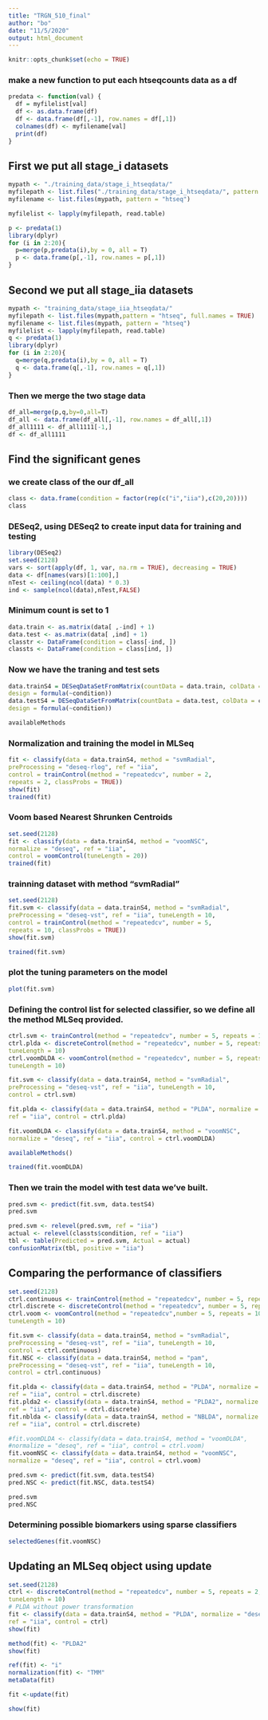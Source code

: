 ```yaml
---
title: "TRGN_510_final"
author: "bo"
date: "11/5/2020"
output: html_document
---
```


```r
knitr::opts_chunk$set(echo = TRUE)
```


### make a new function to put each htseqcounts data as a df
```r
predata <- function(val) {
  df = myfilelist[val]
  df <- as.data.frame(df)
  df <- data.frame(df[,-1], row.names = df[,1])
  colnames(df) <- myfilename[val]
  print(df)
}
```
## First we put all stage_i datasets
```r
mypath <- "./training_data/stage_i_htseqdata/"
myfilepath <- list.files("./training_data/stage_i_htseqdata/", pattern = "htseq", full.names = TRUE)
myfilename <- list.files(mypath, pattern = "htseq")
```

```r
myfilelist <- lapply(myfilepath, read.table)
```

```r
p <- predata(1)
library(dplyr)
for (i in 2:20){
  p=merge(p,predata(i),by = 0, all = T)
  p <- data.frame(p[,-1], row.names = p[,1])
}
```
## Second we put all stage_iia datasets
```r
mypath <- "training_data/stage_iia_htseqdata/"
myfilepath <- list.files(mypath,pattern = "htseq", full.names = TRUE)
myfilename <- list.files(mypath, pattern = "htseq")
myfilelist <- lapply(myfilepath, read.table)
q <- predata(1)
library(dplyr)
for (i in 2:20){
  q=merge(q,predata(i),by = 0, all = T)
  q <- data.frame(q[,-1], row.names = q[,1])
}
```
### Then we merge the two stage data
```r
df_all=merge(p,q,by=0,all=T)
df_all <- data.frame(df_all[,-1], row.names = df_all[,1])
df_all1111 <- df_all1111[-1,]
df <- df_all1111
```
## Find the significant genes
### we create class of the our df_all
```r
class <- data.frame(condition = factor(rep(c("i","iia"),c(20,20))))
class
```
### DESeq2, using DESeq2 to create input data for training and testing
```r
library(DESeq2)
set.seed(2128)
vars <- sort(apply(df, 1, var, na.rm = TRUE), decreasing = TRUE)
data <- df[names(vars)[1:100],]
nTest <- ceiling(ncol(data) * 0.3)
ind <- sample(ncol(data),nTest,FALSE)
```
### Minimum count is set to 1 
```r
data.train <- as.matrix(data[ ,-ind] + 1)
data.test <- as.matrix(data[ ,ind] + 1)
classtr <- DataFrame(condition = class[-ind, ])
classts <- DataFrame(condition = class[ind, ])
```
### Now we have the traning and test sets
```r
data.trainS4 = DESeqDataSetFromMatrix(countData = data.train, colData = classtr,
design = formula(~condition))
data.testS4 = DESeqDataSetFromMatrix(countData = data.test, colData = classts,
design = formula(~condition))
```
```r
availableMethods
```
### Normalization and training the model in MLSeq
```r
fit <- classify(data = data.trainS4, method = "svmRadial",
preProcessing = "deseq-rlog", ref = "iia",
control = trainControl(method = "repeatedcv", number = 2,
repeats = 2, classProbs = TRUE))
show(fit)
trained(fit)
```
### Voom based Nearest Shrunken Centroids
```r
set.seed(2128)
fit <- classify(data = data.trainS4, method = "voomNSC",
normalize = "deseq", ref = "iia",
control = voomControl(tuneLength = 20))
trained(fit) 
```
### trainning dataset with method "svmRadial"
```r
set.seed(2128)
fit.svm <- classify(data = data.trainS4, method = "svmRadial",
preProcessing = "deseq-vst", ref = "iia", tuneLength = 10,
control = trainControl(method = "repeatedcv", number = 5,
repeats = 10, classProbs = TRUE))
show(fit.svm)
```
```r
trained(fit.svm)
```
### plot the tuning parameters on the model
```r
plot(fit.svm)
```
### Defining the control list for selected classifier, so we define all the method MLSeq provided.
```r
ctrl.svm <- trainControl(method = "repeatedcv", number = 5, repeats = 1)
ctrl.plda <- discreteControl(method = "repeatedcv", number = 5, repeats = 1,
tuneLength = 10)
ctrl.voomDLDA <- voomControl(method = "repeatedcv", number = 5, repeats = 1,
tuneLength = 10)
```

```r
fit.svm <- classify(data = data.trainS4, method = "svmRadial",
preProcessing = "deseq-vst", ref = "iia", tuneLength = 10,
control = ctrl.svm)
```
```r
fit.plda <- classify(data = data.trainS4, method = "PLDA", normalize = "deseq",
ref = "iia", control = ctrl.plda)
```

```r
fit.voomDLDA <- classify(data = data.trainS4, method = "voomNSC",
normalize = "deseq", ref = "iia", control = ctrl.voomDLDA)
```
```r
availableMethods()
```
```r
trained(fit.voomDLDA)
```
### Then we train the model with test data we've built.
```r
pred.svm <- predict(fit.svm, data.testS4)
pred.svm
```
```r
pred.svm <- relevel(pred.svm, ref = "iia")
actual <- relevel(classts$condition, ref = "iia")
tbl <- table(Predicted = pred.svm, Actual = actual)
confusionMatrix(tbl, positive = "iia")
```
## Comparing the performance of classifiers
```r
set.seed(2128)
ctrl.continuous <- trainControl(method = "repeatedcv", number = 5, repeats = 10)
ctrl.discrete <- discreteControl(method = "repeatedcv", number = 5, repeats = 10,tuneLength = 10)
ctrl.voom <- voomControl(method = "repeatedcv",number = 5, repeats = 10,
tuneLength = 10)
```

```r
fit.svm <- classify(data = data.trainS4, method = "svmRadial",
preProcessing = "deseq-vst", ref = "iia", tuneLength = 10,
control = ctrl.continuous)
fit.NSC <- classify(data = data.trainS4, method = "pam",
preProcessing = "deseq-vst", ref = "iia", tuneLength = 10,
control = ctrl.continuous)
```
```r
fit.plda <- classify(data = data.trainS4, method = "PLDA", normalize = "deseq",
ref = "iia", control = ctrl.discrete)
fit.plda2 <- classify(data = data.trainS4, method = "PLDA2", normalize = "deseq",
ref = "iia", control = ctrl.discrete)
fit.nblda <- classify(data = data.trainS4, method = "NBLDA", normalize = "deseq",
ref = "iia", control = ctrl.discrete)
```


```r
#fit.voomDLDA <- classify(data = data.trainS4, method = "voomDLDA",
#normalize = "deseq", ref = "iia", control = ctrl.voom)
fit.voomNSC <- classify(data = data.trainS4, method = "voomNSC",
normalize = "deseq", ref = "iia", control = ctrl.voom)
```

```r
pred.svm <- predict(fit.svm, data.testS4)
pred.NSC <- predict(fit.NSC, data.testS4)
```

```r
pred.svm
pred.NSC
```
### Determining possible biomarkers using sparse classifiers
```r
selectedGenes(fit.voomNSC)
```
## Updating an MLSeq object using update
```r
set.seed(2128)
ctrl <- discreteControl(method = "repeatedcv", number = 5, repeats = 2,
tuneLength = 10)
# PLDA without power transformation
fit <- classify(data = data.trainS4, method = "PLDA", normalize = "deseq",
ref = "iia", control = ctrl)
show(fit)
```
```r
method(fit) <- "PLDA2"
show(fit)
```
```r
ref(fit) <- "i"
normalization(fit) <- "TMM"
metaData(fit)
```
```r
fit <-update(fit)
```

```r
show(fit)
```

